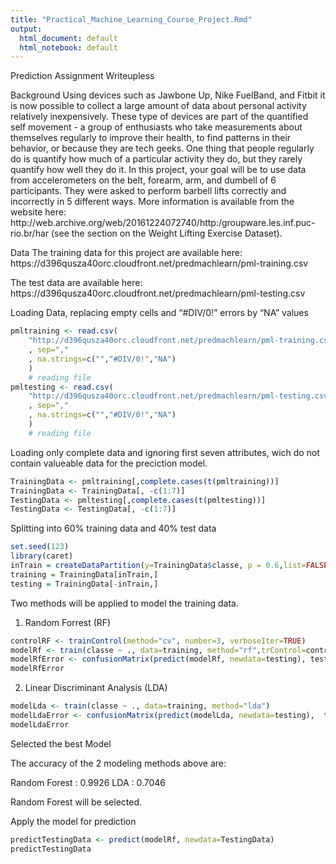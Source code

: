---
title: "Practical_Machine_Learning_Course_Project.Rmd"
output:
  html_document: default
  html_notebook: default
---
Prediction Assignment Writeupless 

Background
Using devices such as Jawbone Up, Nike FuelBand, and Fitbit it is now possible to collect a large amount of data about personal activity relatively inexpensively. These type of devices are part of the quantified self movement - a group of enthusiasts who take measurements about themselves regularly to improve their health, to find patterns in their behavior, or because they are tech geeks. One thing that people regularly do is quantify how much of a particular activity they do, but they rarely quantify how well they do it. In this project, your goal will be to use data from accelerometers on the belt, forearm, arm, and dumbell of 6 participants. They were asked to perform barbell lifts correctly and incorrectly in 5 different ways. More information is available from the website here: http://web.archive.org/web/20161224072740/http:/groupware.les.inf.puc-rio.br/har (see the section on the Weight Lifting Exercise Dataset).


Data
The training data for this project are available here:
https://d396qusza40orc.cloudfront.net/predmachlearn/pml-training.csv

The test data are available here:
https://d396qusza40orc.cloudfront.net/predmachlearn/pml-testing.csv

Loading Data, replacing empty cells and "#DIV/0!" errors by "NA" values
```{r}
pmltraining <- read.csv(
    "http://d396qusza40orc.cloudfront.net/predmachlearn/pml-training.csv"
    , sep=","
    , na.strings=c("","#DIV/0!","NA")
    )
    # reading file
pmltesting <- read.csv(
    "http://d396qusza40orc.cloudfront.net/predmachlearn/pml-testing.csv"
    , sep=","
    , na.strings=c("","#DIV/0!","NA")
    )
    # reading file

```

Loading only complete data and ignoring first seven attributes, wich do not contain valueable data for the preciction model.
```{r}
TrainingData <- pmltraining[,complete.cases(t(pmltraining))]
TrainingData <- TrainingData[, -c(1:7)]
TestingData <- pmltesting[,complete.cases(t(pmltesting))]
TestingData <- TestingData[, -c(1:7)]
```

Splitting into 60% training data and 40% test data
```{r}
set.seed(123)
library(caret)
inTrain = createDataPartition(y=TrainingData$classe, p = 0.6,list=FALSE)
training = TrainingData[inTrain,]
testing = TrainingData[-inTrain,]
```

Two methods will be applied to model the training data.

1) Random Forrest (RF)
```{r}

controlRF <- trainControl(method="cv", number=3, verboseIter=TRUE)
modelRf <- train(classe ~ ., data=training, method="rf",trControl=controlRF)
modelRfError <- confusionMatrix(predict(modelRf, newdata=testing), testing$classe)
modelRfError
```

2) Linear Discriminant Analysis (LDA)
```{r}
modelLda <- train(classe ~ ., data=training, method="lda")
modelLdaError <- confusionMatrix(predict(modelLda, newdata=testing),  testing$classe)
modelLdaError
```

Selected the best Model

The accuracy of the 2 modeling methods above are:

Random Forest : 0.9926
LDA           : 0.7046

Random Forest will be selected.


Apply the model for prediction
```{r}
predictTestingData <- predict(modelRf, newdata=TestingData)
predictTestingData
```

